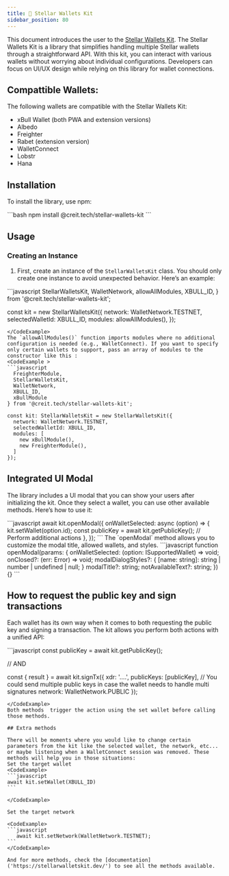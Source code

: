 ```yaml
---
title: 🚧 Stellar Wallets Kit
sidebar_position: 80
---
```



This document introduces the user to the [Stellar Wallets Kit]('https://stellarwalletskit.dev/'). The Stellar Wallets Kit is a library that simplifies handling multiple Stellar wallets through a straightforward API. With this kit, you can interact with various wallets without worrying about individual configurations. Developers can focus on UI/UX design while relying on this library for wallet connections.

## Compattible Wallets:

The following wallets are compatible with the Stellar Wallets Kit:

- xBull Wallet (both PWA and extension versions)
- Albedo
- Freighter
- Rabet (extension version)
- WalletConnect
- Lobstr
- Hana

## Installation

To install the library, use npm:

<CodeExample>
  ```bash npm install @creit.tech/stellar-wallets-kit ```
</CodeExample>

## Usage

### Creating an Instance

1. First, create an instance of the `StellarWalletsKit` class. You should only create one instance to avoid unexpected behavior. Here’s an example:

<CodeExample >
```javascript
  StellarWalletsKit,
  WalletNetwork,
  allowAllModules,
  XBULL_ID,
} from '@creit.tech/stellar-wallets-kit';

const kit = new StellarWalletsKit({ network: WalletNetwork.TESTNET, selectedWalletId: XBULL_ID, modules: allowAllModules(), });

````
</CodeExample>
The `allowAllModules()` function imports modules where no additional configuration is needed (e.g., WalletConnect). If you want to specify only certain wallets to support, pass an array of modules to the constructor like this :
<CodeExample >
```javascript
  FreighterModule,
  StellarWalletsKit,
  WalletNetwork,
  XBULL_ID,
  xBullModule
} from '@creit.tech/stellar-wallets-kit';

const kit: StellarWalletsKit = new StellarWalletsKit({
  network: WalletNetwork.TESTNET,
  selectedWalletId: XBULL_ID,
  modules: [
    new xBullModule(),
    new FreighterModule(),
  ]
});
````

</CodeExample>

## Integrated UI Modal

The library includes a UI modal that you can show your users after initializing the kit. Once they select a wallet, you can use other available methods. Here’s how to use it:

<CodeExample >
```javascript
await kit.openModal({
  onWalletSelected: async (option) => {
    kit.setWallet(option.id);
    const publicKey = await kit.getPublicKey();
    // Perform additional actions
  },
});
```
</CodeExample>
The `openModal` method allows you to customize the modal title, allowed wallets, and styles.
<CodeExample>
```javascript
function openModal(params: {
    onWalletSelected: (option: ISupportedWallet) => void;
    onClosed?: (err: Error) => void;
    modalDialogStyles?: { [name: string]: string | number | undefined | null; }
    modalTitle?: string;
    notAvailableText?: string;
}) {}
```
</CodeExample>

## How to request the public key and sign transactions

Each wallet has its own way when it comes to both requesting the public key and signing a transaction. The kit allows you perform both actions with a unified API:

<CodeExample>
```javascript
const publicKey = await kit.getPublicKey();

// AND

const { result } = await kit.signTx({ xdr: '....', publicKeys: [publicKey], // You could send multiple public keys in case the wallet needs to handle multi signatures network: WalletNetwork.PUBLIC });

````
</CodeExample>
Both methods  trigger the action using the set wallet before calling those methods.

## Extra methods

There will be moments where you would like to change certain parameters from the kit like the selected wallet, the network, etc... or maybe listening when a WalletConnect session was removed. These methods will help you in those situations:
Set the target wallet
<CodeExample>
```javascript
await kit.setWallet(XBULL_ID)
```

</CodeExample>

Set the target network

<CodeExample>
```javascript
   await kit.setNetwork(WalletNetwork.TESTNET);
```
</CodeExample>

And for more methods, check the [documentation]('https://stellarwalletskit.dev/') to see all the methods available.
````
